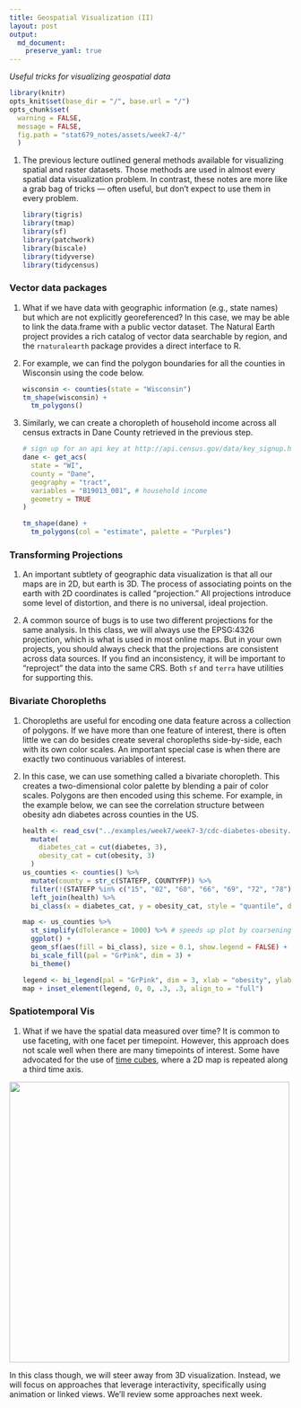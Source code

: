 ```yaml
---
title: Geospatial Visualization (II)
layout: post
output: 
  md_document:
    preserve_yaml: true
---
```


_Useful tricks for visualizing geospatial data_

```r
library(knitr)
opts_knit$set(base_dir = "/", base.url = "/")
opts_chunk$set(
  warning = FALSE, 
  message = FALSE,
  fig.path = "stat679_notes/assets/week7-4/"
  )
```

1. The previous lecture outlined general methods available for visualizing
spatial and raster datasets. Those methods are used in almost every spatial data
visualization problem. In contrast, these notes are more like a grab bag of
tricks — often useful, but don’t expect to use them in every problem.

    ```r
    library(tigris)
    library(tmap)
    library(sf)
    library(patchwork)
    library(biscale)
    library(tidyverse)
    library(tidycensus)
    ```
  
### Vector data packages

1. What if we have data with geographic information (e.g., state names) but
which are not explicitly georeferenced? In this case, we may be able to link the
data.frame with a public vector dataset. The Natural Earth project provides a
rich catalog of vector data searchable by region, and the `rnaturalearth`
package provides a direct interface to R.

1. For example, we can find the polygon boundaries for all the counties in
Wisconsin using the code below.

    ```r
    wisconsin <- counties(state = "Wisconsin")
    tm_shape(wisconsin) +
      tm_polygons()
    ```

1. Similarly, we can create a choropleth of household income across all census
extracts in Dane County retrieved in the previous step.

    ```r
    # sign up for an api key at http://api.census.gov/data/key_signup.html
    dane <- get_acs(
      state = "WI",
      county = "Dane",
      geography = "tract",
      variables = "B19013_001", # household income
      geometry = TRUE
    )
    
    tm_shape(dane) +
      tm_polygons(col = "estimate", palette = "Purples")
    ```
    
### Transforming Projections

1. An important subtlety of geographic data visualization is that all our maps
are in 2D, but earth is 3D. The process of associating points on the earth with
2D coordinates is called “projection.” All projections introduce some level of
distortion, and there is no universal, ideal projection.

1. A common source of bugs is to use two different projections for the same
analysis. In this class, we will always use the EPSG:4326 projection, which is
what is used in most online maps. But in your own projects, you should always
check that the projections are consistent across data sources. If you find an
inconsistency, it will be important to “reproject” the data into the same CRS.
Both `sf` and `terra` have utilities for supporting this.

### Bivariate Choropleths

1.  Choropleths are useful for encoding one data feature across a collection of
polygons. If we have more than one feature of interest, there is often little we
can do besides create several choropleths side-by-side, each with its own color
scales. An important special case is when there are exactly two continuous
variables of interest.

1. In this case, we can use something called a bivariate choropleth. This
creates a two-dimensional color palette by blending a pair of color scales.
Polygons are then encoded using this scheme. For example, in the example below,
we can see the correlation structure between obesity adn diabetes across
counties in the US.

    ```r
    health <- read_csv("../examples/week7/week7-3/cdc-diabetes-obesity.csv", na = "No Data") %>%
      mutate(
        diabetes_cat = cut(diabetes, 3),
        obesity_cat = cut(obesity, 3)
      )
    us_counties <- counties() %>%
      mutate(county = str_c(STATEFP, COUNTYFP)) %>%
      filter(!(STATEFP %in% c("15", "02", "60", "66", "69", "72", "78"))) %>%
      left_join(health) %>%
      bi_class(x = diabetes_cat, y = obesity_cat, style = "quantile", dim = 3)
    ```

    ```r
    map <- us_counties %>%
      st_simplify(dTolerance = 1000) %>% # speeds up plot by coarsening
      ggplot() +
      geom_sf(aes(fill = bi_class), size = 0.1, show.legend = FALSE) +
      bi_scale_fill(pal = "GrPink", dim = 3) +
      bi_theme()
      
    legend <- bi_legend(pal = "GrPink", dim = 3, xlab = "obesity", ylab = "diabetes")
    map + inset_element(legend, 0, 0, .3, .3, align_to = "full")
    ```

### Spatiotemporal Vis

1. What if we have the spatial data measured over time? It is common to use
faceting, with one facet per timepoint. However, this approach does not scale
well when there are many timepoints of interest. Some have advocated for the use
of [time cubes](https://aviz.fr/~bbach/spacetimecubes/Bach2014spacetimecubes.pdf), where a 2D map is repeated along a third time axis. 

<img src="https://github.com/krisrs1128/stat679_code/raw/main/examples/week7/week7-3/time_cube.png" width=500/>

In this class though, we will steer away from 3D visualization. Instead, we will
focus on approaches that leverage interactivity, specifically using animation or
linked views. We’ll review some approaches next week.
